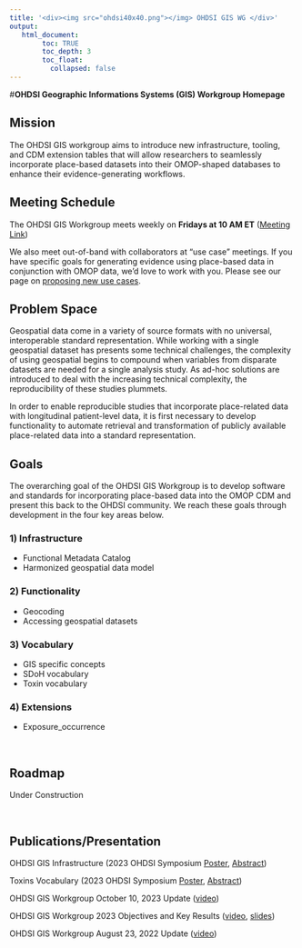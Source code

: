 ```yaml
---
title: '<div><img src="ohdsi40x40.png"></img> OHDSI GIS WG </div>'
output:
   html_document:
        toc: TRUE
        toc_depth: 3
        toc_float:
          collapsed: false
---
```


#**OHDSI Geographic Informations Systems (GIS) Workgroup Homepage**

## **Mission**

The OHDSI GIS workgroup aims to introduce new infrastructure, tooling, and CDM extension tables that will allow researchers to seamlessly incorporate place-based datasets into their OMOP-shaped databases to enhance their evidence-generating workflows.

## **Meeting Schedule**

The OHDSI GIS Workgroup meets weekly on **Fridays at 10 AM ET** ([Meeting Link](https://teams.microsoft.com/l/meetup-join/19%3ameeting_NmJlZGU3ZWYtZTc3OC00Mjk4LThjMGEtNWMxYjdhNzgzY2Zi%40thread.v2/0?context=%7b%22Tid%22%3a%22a30f0094-9120-4aab-ba4c-e5509023b2d5%22%2c%22Oid%22%3a%22457ee911-94c1-4da2-8287-8d8a5a749931%22%7d))

We also meet out-of-band with collaborators at "use case" meetings. If you have specific goals for generating evidence using place-based data in conjunction with OMOP data, we’d love to work with you. Please see our page on [proposing new use cases](gi-propose-usecase.html).
<br>



## **Problem Space**

Geospatial data come in a variety of source formats with no universal, interoperable standard representation. While working with a single geospatial dataset has presents some technical challenges, the complexity of using geospatial begins to compound when variables from disparate datasets are needed for a single analysis study. As ad-hoc solutions are introduced to deal with the increasing technical complexity, the reproducibility of these studies plummets. 

In order to enable reproducible studies that incorporate place-related data with longitudinal patient-level data, it is first necessary to develop functionality to automate retrieval and transformation of publicly available place-related data into a standard representation. 

## **Goals**

The overarching goal of the OHDSI GIS Workgroup is to develop software and standards for incorporating place-based data into the OMOP CDM and present this back to the OHDSI community. We reach these goals through development in the four key areas below. 

### 1) Infrastructure
- Functional Metadata Catalog
- Harmonized geospatial data model

### 2) Functionality
- Geocoding
- Accessing geospatial datasets

### 3) Vocabulary
- GIS specific concepts
- SDoH vocabulary
- Toxin vocabulary

### 4) Extensions
- Exposure_occurrence

<br>

## **Roadmap**

Under Construction


<br>

## **Publications/Presentation**
OHDSI GIS Infrastructure (2023 OHDSI Symposium [Poster](https://www.ohdsi.org/2023showcase-19/), [Abstract](https://www.ohdsi.org/wp-content/uploads/2023/10/19-zollovenecek-BriefReport.pdf))

Toxins Vocabulary (2023 OHDSI Symposium [Poster](https://www.ohdsi.org/2023showcase-11/), [Abstract](https://www.ohdsi.org/wp-content/uploads/2023/10/Talapova-Polina_A_Toxin_Vocabulary_for_the_OMOP_CDM_2023symposium-Polina-Talapova.pdf)) 

OHDSI GIS Workgroup October 10, 2023 Update ([video](https://youtu.be/QZY-slWdsMs?si=UxMT39rqWTAW_AMx&t=2178))

OHDSI GIS Workgroup 2023 Objectives and Key Results ([video](https://www.youtube.com/watch?v=bd0htzO1hx4&t=1103s), [slides](https://www.ohdsi.org/wp-content/uploads/2023/02/GIS-OKRs2023Q1.pdf))

OHDSI GIS Workgroup August 23, 2022 Update ([video](https://youtu.be/d8jIAm9cssM))
<br>

